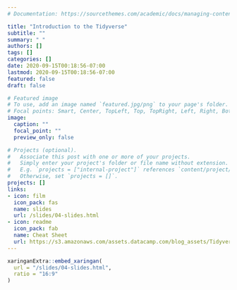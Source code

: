 ```yaml
---
# Documentation: https://sourcethemes.com/academic/docs/managing-content/

title: "Introduction to the Tidyverse"
subtitle: ""
summary: " "
authors: []
tags: []
categories: []
date: 2020-09-15T00:18:56-07:00
lastmod: 2020-09-15T00:18:56-07:00
featured: false
draft: false

# Featured image
# To use, add an image named `featured.jpg/png` to your page's folder.
# Focal points: Smart, Center, TopLeft, Top, TopRight, Left, Right, BottomLeft, Bottom, BottomRight.
image:
  caption: ""
  focal_point: ""
  preview_only: false

# Projects (optional).
#   Associate this post with one or more of your projects.
#   Simply enter your project's folder or file name without extension.
#   E.g. `projects = ["internal-project"]` references `content/project/deep-learning/index.md`.
#   Otherwise, set `projects = []`.
projects: []
links:
- icon: film
  icon_pack: fas
  name: slides
  url: /slides/04-slides.html
- icon: readme
  icon_pack: fab
  name: Cheat Sheet
  url: https://s3.amazonaws.com/assets.datacamp.com/blog_assets/Tidyverse+Cheat+Sheet.pdf
---
```


```r
xaringanExtra::embed_xaringan(
  url = "/slides/04-slides.html",
  ratio = "16:9"
)
```

